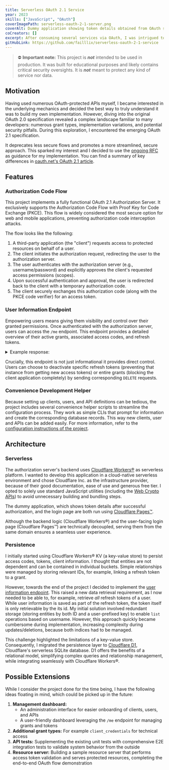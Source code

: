 ```yaml
---
title: Serverless OAuth 2.1 Service
year: 2023
skills: ["JavaScript", "OAuth"]
coverImagePath: serverless-oauth-2-1-server.png
coverAlt: Dummy application showing token details obtained from OAuth service
coCreators: []
excerpt: After consuming several services via OAuth, I was intrigued to implement my own authorization server.
gitHubLink: https://github.com/failllix/serverless-oauth-2-1-service
---
```


> ⛔ **Important note:** This project is _**not**_ intended to be used in production.
> It was built for educational purposes and likely contains critical security oversights.
> It is _**not**_ meant to protect any kind of service nor data.

## Motivation

Having used numerous OAuth-protected APIs myself, I became interested in the underlying mechanics and decided the best way to truly understand it was to build my own implementation.
However, diving into the original OAuth 2.0 specification revealed a complex landscape familiar to many developers: numerous grant types, implementation variations, and potential security pitfalls.
During this exploration, I encountered the emerging OAuth 2.1 specification.

It deprecates less secure flows and promotes a more streamlined, secure approach.
This sparked my interest and I decided to use the [ongoing RFC](https://datatracker.ietf.org/doc/html/draft-ietf-oauth-v2-1-12) as guidance for my implementation.
You can find a summary of key differences in [oauth.net's OAuth 2.1 article](https://oauth.net/2.1/).

## Features

### Authorization Code Flow

This project implements a fully functional OAuth 2.1 Authorization Server.
It exclusively supports the Authorization Code Flow with Proof Key for Code Exchange (PKCE).
This flow is widely considered the most secure option for web and mobile applications, preventing authorization code interception attacks.

The flow looks like the following:

1. A third-party application (the "client") requests access to protected resources on behalf of a user.
1. The client initiates the authorization request, redirecting the user to the authorization server.
1. The user authenticates with the authorization server (e.g., username/password) and explicitly approves the client's requested access permissions (scopes).
1. Upon successful authentication and approval, the user is redirected back to the client with a temporary authorization code.
1. The client securely exchanges this authorization code (along with the PKCE code verifier) for an access token.

### User Information Endpoint

Empowering users means giving them visibility and control over their granted permissions.
Once authenticated with the authorization server, users can access the `/me` endpoint.
This endpoint provides a detailed overview of their active grants, associated access codes, and refresh tokens.

<details>
  <summary>Example response:</summary>
  ```json
    {
      "accessCodes": [
        {
          "AccessCode": "20c7259919ba84bf447ddd51bfb6c5bebee786702df8923ae0e80a75cc1ceed3",
          "ClientId": "664bddd3-efb2-4be2-842e-6b741c490b59",
          "Username": "test",
          "GrantId": "f6812806-55ab-4996-a817-cfadb11d70e0",
          "Scope": ["access", "userInfo"],
          "Audience": [
            "http://localhost:8787/me",
            "http://localhost:8789/resources"
          ],
          "CodeChallengeMethod": "S256",
          "CodeChallenge": "4AzA7kLX3Ef6GOIODw4bjetEsTyu5F_lqbAPyOCOOb4",
          "ExpiresAt": "2025-05-01 14:56:43"
        }
      ],
      "grants": [
        {
          "GrantId": "2c1e6d77-ce40-4172-83a2-c2abc3123121",
          "ClientId": "664bddd3-efb2-4be2-842e-6b741c490b59",
          "Username": "test",
          "Scope": ["userInfo"],
          "Audience": ["http://localhost:8787/me"]
        }
      ],
      "activeRefreshTokens": [
        {
          "RefreshTokenId": "e238ed11-3fd4-4665-91f8-40b024a213fa",
          "ClientId": "664bddd3-efb2-4be2-842e-6b741c490b59",
          "GrantId": "2c1e6d77-ce40-4172-83a2-c2abc3123121",
          "Username": "test",
          "Scope": ["userInfo"],
          "Active": true
        }
      ],
      "inactiveRefreshTokens": [
        {
          "RefreshTokenId": "6a41cd5e-d0d9-4c1b-b20b-f2bb4386526e",
          "ClientId": "664bddd3-efb2-4be2-842e-6b741c490b59",
          "GrantId": "82cede19-21fc-466d-8eb4-9005bc9735bb",
          "Username": "test",
          "Scope": ["access", "userInfo"],
          "Active": false
        }
      ]
    }
  ```
</details>

Crucially, this endpoint is not just informational it provides direct control.
Users can choose to deactivate specific refresh tokens (preventing that instance from getting new access tokens) or entire grants (blocking the client application completely) by sending corresponding `DELETE` requests.

### Convenience Development Helper

Because setting up clients, users, and API definitions can be tedious, the project includes several convenience helper scripts to streamline the configuration process.
They work as simple CLIs that prompt for information and create the corresponding database records.
This way new clients, user and APIs can be added easily.
For more information, refer to the [configuration instructions of the project](https://github.com/failllix/serverless-oauth-2-1-service?tab=readme-ov-file#configuration).

## Architecture

### Serverless

The authorization server's backend uses [Cloudflare Workers®](https://workers.cloudflare.com/) as serverless platform.
I wanted to develop this application in a cloud-native serverless environment and chose Cloudflare Inc. as the infrastructure provider, because of their good documentation, ease of use and generous free tier.
I opted to solely use standard JavaScript utilities (including the [Web Crypto APIs](https://developer.mozilla.org/de/docs/Web/API/Web_Crypto_API)) to avoid unnecessary building and bundling steps.

The dummy application, which shows token details after successful authorization, and the login page are both run using [Cloudflare Pages™](https://pages.cloudflare.com/).

Although the backend logic (Cloudflare Workers®) and the user-facing login page (Cloudflare Pages™) are technically decoupled, serving them from the same domain ensures a seamless user experience.

### Persistence

I initially started using Cloudflare Workers® KV (a key-value store) to persist access codes, tokens, client information.
I thought that entities are not dependent and can be contained in individual buckets.
Simple relationships were managed by storing relevant IDs, for example, linking a refresh token to a grant.

However, towards the end of the project I decided to implement the [user information endpoint](#user-information-endpoint).
This raised a new data retrieval requirement, as I now needed to be able to, for example, retrieve _all_ refresh tokens of a user.
While user information is saved as part of the refresh token, the token itself is only retrievable by the its id.
My initial solution involved redundant storage (storing entities by both ID and a user-prefixed key) to enable `list` operations based on username.
However, this approach quickly became cumbersome during implementation, increasing complexity during updates/deletions, because both indices had to be managed.

This challenge highlighted the limitations of a key-value store.
Consequently, I migrated the persistence layer to [Cloudflare D1](https://developers.cloudflare.com/d1/), Cloudflare's serverless SQLite database.
D1 offers the benefits of a relational model, simplifying complex queries and relationship management, while integrating seamlessly with Cloudflare Workers®.

## Possible Extensions

While I consider the project done for the time being, I have the following ideas floating in mind, which could be picked up in the future:

1. **Management dashboard:**
   - An administration interface for easier onboarding of clients, users, and APIs
   - A user-friendly dashboard leveraging the `/me` endpoint for managing grants and tokens
1. **Additional grant types:** For example `client_credentials` for technical access
1. **API tests:** Supplementing the existing unit tests with comprehensive E2E integration tests to validate system behavior from the outside
1. **Resource server:** Building a sample resource server that performs access token validation and serves protected resources, completing the end-to-end OAuth flow demonstration
